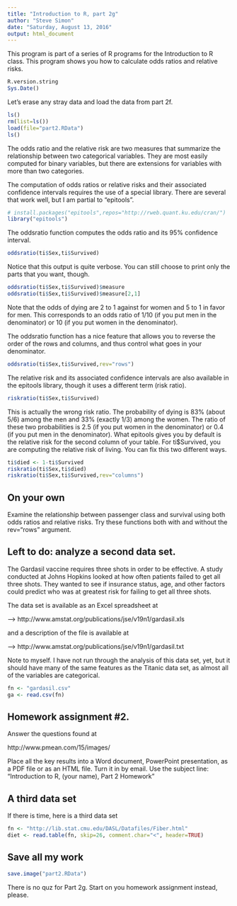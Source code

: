 ```yaml
---
title: "Introduction to R, part 2g"
author: "Steve Simon"
date: "Saturday, August 13, 2016"
output: html_document
---
```


This program is part of a series of R programs for the Introduction to R class. This program shows you how to calculate odds ratios and relative risks.

```r
R.version.string
Sys.Date()
```

Let's erase any stray data and load the data from part 2f.

```r
ls()
rm(list=ls())
load(file="part2.RData")
ls()
```

The odds ratio and the relative risk are two measures that summarize the relationship between two categorical variables. They are most easily computed for binary variables, but there are extensions for variables with more than two categories.

The computation of odds ratios or relative risks and their associated confidence intervals requires the use of a special library. There are several that work well, but I am partial to "epitools".

```r
# install.packages("epitools",repos="http://rweb.quant.ku.edu/cran/")
library("epitools")
```

The oddsratio function computes the odds ratio and its 95% confidence interval.

```r
oddsratio(ti$Sex,ti$Survived)
```

Notice that this output is quite verbose. You can still choose to print only the parts that you want, though.


```r
oddsratio(ti$Sex,ti$Survived)$measure
oddsratio(ti$Sex,ti$Survived)$measure[2,1]
```

Note that the odds of dying are 2 to 1 against for women and 5 to 1 in favor for men. This corresponds to an odds ratio of 1/10 (if you put men in the denominator) or 10 (if you put women in the denominator).

The oddsratio function has a nice feature that allows you to reverse the order of the rows and columns, and thus control what goes in your denominator.

```r
oddsratio(ti$Sex,ti$Survived,rev="rows")
```

The relative risk and its associated confidence intervals are also available in the epitools library, though it uses a different term (risk ratio).

```r
riskratio(ti$Sex,ti$Survived)
```

This is actually the wrong risk ratio. The probability of dying is 83% (about 5/6) among the men and 33% (exactly 1/3) among the women. The ratio of these two probabilities is 2.5 (if you put women in the denominator) or 0.4 (if you put men in the denominator). What epitools gives you by default is the relative risk for the second column of your table. For ti$Survived, you are computing the relative risk of living. You can fix this two different ways.


```r
ti$died <- 1-ti$Survived
riskratio(ti$Sex,ti$died)
riskratio(ti$Sex,ti$Survived,rev="columns")
```

## On your own

Examine the relationship between passenger class and survival using both odds ratios and relative risks. Try these functions both with and without the rev="rows" argument.

## Left to do: analyze a second data set.

The Gardasil vaccine requires three shots in order to be effective. A study conducted at Johns Hopkins looked at how often patients failed to get all three shots. They wanted to see if insurance status, age, and other factors could predict who was at greatest risk for failing to get all three shots.

The data set is available as an Excel spreadsheet at

--> http://www.amstat.org/publications/jse/v19n1/gardasil.xls

and a description of the file is available at

--> http://www.amstat.org/publications/jse/v19n1/gardasil.txt

Note to myself. I have not run through the analysis of this data set, yet, but it should have many of the same features as the Titanic data set, as almost all of the variables are categorical.

```r
fn <- "gardasil.csv"
ga <- read.csv(fn)
```

## Homework assignment #2.

Answer the questions found at

http://www.pmean.com/15/images/

Place all the key results into a Word document, PowerPoint presentation, as a PDF file or as an HTML file. Turn it in by email. Use the subject line: "Introduction to R, (your name), Part 2 Homework"

## A third data set

If there is time, here is a third data set

```r
fn <- "http://lib.stat.cmu.edu/DASL/Datafiles/Fiber.html"
diet <- read.table(fn, skip=26, comment.char="<", header=TRUE)
```

## Save all my work

```r
save.image("part2.RData")
```

There is no quz for Part 2g. Start on you homework assignment instead, please.